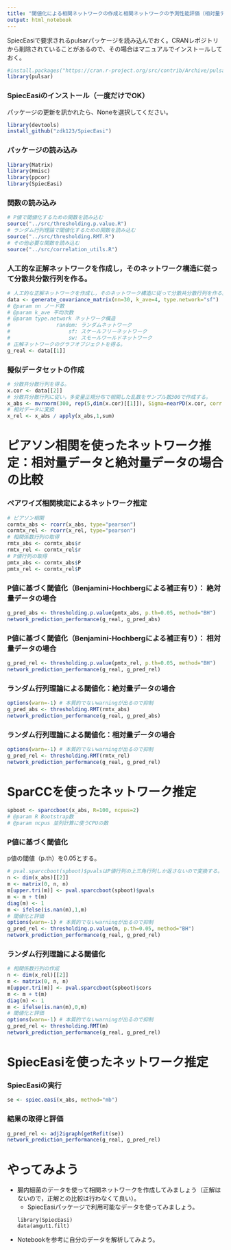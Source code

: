 ---
title: "閾値化による相関ネットワークの作成と相関ネットワークの予測性能評価（相対量データを用いる場合）"
output: html_notebook
---

SpiecEasiで要求されるpulsarパッケージを読み込んでおく。CRANレポジトリ
から削除されていることがあるので、その場合はマニュアルでインストールしておく。
```{r}
#install.packages("https://cran.r-project.org/src/contrib/Archive/pulsar/pulsar_0.3.11.tar.gz", repos=NULL)
library(pulsar)
```

### SpiecEasiのインストール（一度だけでOK）
パッケージの更新を訊かれたら、Noneを選択してください。
```{r}
library(devtools)
install_github("zdk123/SpiecEasi")
```

### パッケージの読み込み
```{r}
library(Matrix)
library(Hmisc)
library(ppcor)
library(SpiecEasi)
```

### 関数の読み込み
```{r}
# P値で閾値化するための関数を読み込む
source("../src/thresholding.p.value.R")
# ランダム行列理論で閾値化するための関数を読み込む
source("../src/thresholding.RMT.R")
# その他必要な関数を読み込む
source("../src/correlation_utils.R")
```

### 人工的な正解ネットワークを作成し，そのネットワーク構造に従って分散共分散行列を作る。
```{r}
# 人工的な正解ネットワークを作成し，そのネットワーク構造に従って分散共分散行列を作る。
data <- generate_covariance_matrix(nn=30, k_ave=4, type.network="sf")
# @param nn ノード数
# @param k_ave 平均次数
# @param type.network ネットワーク構造
#               random: ランダムネットワーク
#                   sf: スケールフリーネットワーク
#                   sw: スモールワールドネットワーク
# 正解ネットワークのグラフオブジェクトを得る。
g_real <- data[[1]]
```

### 擬似データセットの作成
```{r}
# 分散共分散行列を得る。
x.cor <- data[[2]] 
# 分散共分散行列に従い，多変量正規分布で相関した乱数をサンプル数300で作成する。
x_abs <- mvrnorm(300, rep(5,dim(x.cor)[[1]]), Sigma=nearPD(x.cor, corr = T, keepDiag = T)$mat)
# 相対データに変換
x_rel <- x_abs / apply(x_abs,1,sum)
```

# ピアソン相関を使ったネットワーク推定：相対量データと絶対量データの場合の比較

### ペアワイズ相関検定によるネットワーク推定
```{r}
# ピアソン相関
cormtx_abs <- rcorr(x_abs, type="pearson")
cormtx_rel <- rcorr(x_rel, type="pearson")
# 相関係数行列の取得
rmtx_abs <- cormtx_abs$r
rmtx_rel <- cormtx_rel$r
# P値行列の取得
pmtx_abs <- cormtx_abs$P
pmtx_rel <- cormtx_rel$P
```

### P値に基づく閾値化（Benjamini-Hochbergによる補正有り）： 絶対量データの場合
```{r}
g_pred_abs <- thresholding.p.value(pmtx_abs, p.th=0.05, method="BH")
network_prediction_performance(g_real, g_pred_abs)
```
### P値に基づく閾値化（Benjamini-Hochbergによる補正有り）： 相対量データの場合
```{r}
g_pred_rel <- thresholding.p.value(pmtx_rel, p.th=0.05, method="BH")
network_prediction_performance(g_real, g_pred_rel)
```

### ランダム行列理論による閾値化：絶対量データの場合
```{r}
options(warn=-1) # 本質的でないwarningが出るので抑制
g_pred_abs <- thresholding.RMT(rmtx_abs)
network_prediction_performance(g_real, g_pred_abs)
```

### ランダム行列理論による閾値化：相対量データの場合
```{r}
options(warn=-1) # 本質的でないwarningが出るので抑制
g_pred_rel <- thresholding.RMT(rmtx_rel)
network_prediction_performance(g_real, g_pred_rel)
```

# SparCCを使ったネットワーク推定
```{r}
spboot <- sparccboot(x_abs, R=100, ncpus=2)
# @param R Bootstrap数
# @param ncpus 並列計算に使うCPUの数
```


### P値に基づく閾値化
p値の閾値（p.th）を0.05とする。
```{r}
# pval.sparccboot(spboot)$pvalsはP値行列の上三角行列しか返さないので変換する。
n <- dim(x_abs)[[2]]
m <- matrix(0, n, n)
m[upper.tri(m)] <- pval.sparccboot(spboot)$pvals
m <- m + t(m)
diag(m) <- 1
m <- ifelse(is.nan(m),1,m)
# 閾値化と評価
options(warn=-1) # 本質的でないwarningが出るので抑制
g_pred_rel <- thresholding.p.value(m, p.th=0.05, method="BH")
network_prediction_performance(g_real, g_pred_rel)
```

### ランダム行列理論による閾値化
```{r}
# 相関係数行列の作成
n <- dim(x_rel)[[2]]
m <- matrix(0, n, n)
m[upper.tri(m)] <- pval.sparccboot(spboot)$cors
m <- m + t(m)
diag(m) <- 1
m <- ifelse(is.nan(m),0,m)
# 閾値化と評価
options(warn=-1) # 本質的でないwarningが出るので抑制
g_pred_rel <- thresholding.RMT(m)
network_prediction_performance(g_real, g_pred_rel)
```

# SpiecEasiを使ったネットワーク推定
### SpiecEasiの実行
```{r}
se <- spiec.easi(x_abs, method="mb")
```

### 結果の取得と評価
```{r}
g_pred_rel <- adj2igraph(getRefit(se))
network_prediction_performance(g_real, g_pred_rel)
```

# やってみよう
  + 腸内細菌のデータを使って相関ネットワークを作成してみましょう（正解はないので，正解との比較は行わなくて良い）。
    + SpiecEasiパッケージで利用可能なデータを使ってみましょう。
    ```
    library(SpiecEasi)
    data(amgut1.filt)
    ```
  + Notebookを参考に自分のデータを解析してみよう。

